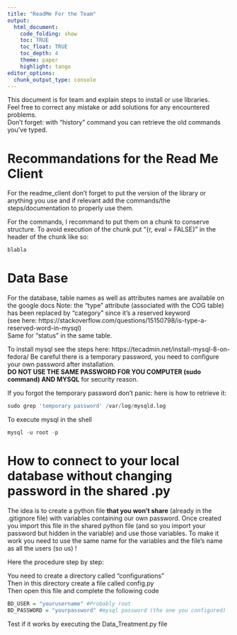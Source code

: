 ```yaml
---
title: "ReadMe For the Team"
output:
  html_document:
    code_folding: show
    toc: TRUE
    toc_float: TRUE
    toc_depth: 4
    theme: paper
    highlight: tango
editor_options: 
  chunk_output_type: console
---
```



This document is for team and explain steps to install or use libraries.<br>
Feel free to correct any mistake or add solutions for any encountered problems. <br>
Don't forget: with "history" command you can retrieve the old commands you've typed. <br>

# Recommandations for the Read Me Client
For the readme_client don't forget to put the version of the library or anything you use and if relevant add the commands/the steps/documentation to properly use them. 

For the commands, I recommand to put them on a chunk to conserve structure. To avoid execution of the chunk put "{r, eval = FALSE}" in the header of the chunk like so: 

```r
blabla
```


# Data Base 
For the database, table names as well as attributes names are available on the google docs
Note: the "type" attribute (associated with the COG table) has been replaced by "category" since it's a reserved keyword <br>
(see here: https://stackoverflow.com/questions/15150798/is-type-a-reserved-word-in-mysql) <br>
Same for "status" in the same table. 

To install mysql see the steps here: https://tecadmin.net/install-mysql-8-on-fedora/
Be careful there is a temporary password, you need to configure your own password after installation. <br> **DO NOT USE THE SAME PASSWORD FOR YOU COMPUTER (sudo command) AND MYSQL**
for security reason.


If you forgot the temporary password don't panic: here is how to retrieve it: 

```r
sudo grep 'temporary password' /var/log/mysqld.log
```

To execute mysql in the shell
```r
mysql -u root -p
```

# How to connect to your local database without changing password in the shared .py
The idea is to create a python file **that you won't share** (already in the .gitignore file) with variables containing our own password.
Once created you import this file in the shared python file (and so you import your password but hidden in the variable) and use those variables. To make it work you need to use the same name for the variables and the file's name as all the users (so us) !

Here the procedure step by step: 

You need to create a directory called "configurations" <br>
Then in this directory create a file called config.py <br>
Then open this file and complete the following code <br>
```r
BD_USER = "yourusername" #Probably root
BD_PASSWORD = "yourpassword" #mysql password (the one you configured)
```
Test if it works by executing the Data_Treatment.py file 


